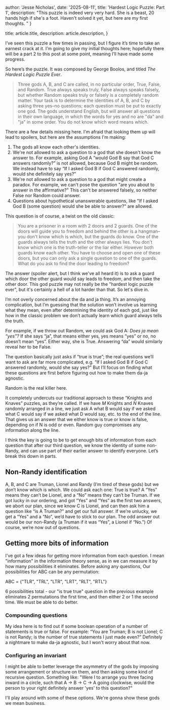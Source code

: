 
  author: 'Jesse Nicholas',
  date: '2025-08-11',
  title: 'Hardest Logic Puzzle: Part 1',
  description:
    "This puzzle is indeed very very hard. She is a beast, 20 hands high if she's a foot. Haven't solved it yet, but here are my first thoughts. "
}

  title: article.title,
  description: article.description,
}


I’ve seen this puzzle a few times in passing, but I figure it’s time to take an earnest crack at it. I’m going to give my initial thoughts here; hopefully there will be a part 2 to this post at some point, meaning I’ll have made some progress. 

So here’s the puzzle. It was composed by George Boolos, and titled *The Hardest Logic Puzzle Ever*.

> Three gods A, B, and C are called, in no particular order, True, False, and Random. True always speaks truly, False always speaks falsely, but whether Random speaks truly or falsely is a completely random matter. Your task is to determine the identities of A, B, and C by asking three yes–no questions; each question must be put to exactly one god. The gods understand English, but will answer all questions in their own language, in which the words for yes and no are "da" and "ja" in some order. You do not know which word means which.

There are a few details missing here. I'm afraid that looking them up will lead to spoilers, but here are the assumptions I'm making:

1. The gods all know each other's identities. 
2. We're not allowed to ask a question to a god that she doesn't know the answer to. For example, asking God A “would God B say that God C answers randomly?” is not allowed, because God B might be random. We instead have to say “If I asked God B if God C answered randomly, would she definitely say yes?” 
3. We're not allowed to ask a question to a god that might create a paradox. For example, we can't pose the question "are you about to answer in the affirmative?" This can't be answered falsely, so neither False nor Random could answer. 
4. Questions about hypothetical unanswerable questions, like "If I asked God B (some question) would she be able to answer?" are allowed.

This question is of course, a twist on the old classic: 

> You are a prisoner in a room with 2 doors and 2 guards. One of the doors will guide you to freedom and behind the other is a hangman–you don't know which is which, but the guards do know. One of the guards always tells the truth and the other always lies. You don't know which one is the truth-teller or the liar either. However both guards know each other. You have to choose and open one of these doors, but you can only ask a single question to one of the guards.
What do you ask to find the door leading to freedom?

The answer (spoiler alert, but I think we've all heard it) is to ask a guard which door the other guard would say leads to freedom, and then take the other door. This god puzzle may not really be the "hardest logic puzzle ever", but it's certainly a hell of a lot harder than that. So let's dive in.

I’m not overly concerned about the da and ja thing. It’s an annoying complication, but I’m guessing that the solution won’t involve us learning what they mean, even after determining the identity of each god, just like how in the classic problem we don’t actually learn which guard always tells the truth.

For example, if we throw out Random, we could ask God A: *Does ja mean “yes”?* If she says “ja”, that means either yes, yes means “yes” or no, no doesn’t mean “yes”. Either way, she is True. Answering “da” would similarly reveal her to be False.

The question basically just asks if “true is true”; the real questions we’ll want to ask are far more complicated, e.g. “If I asked God B if God C answered randomly, would she say yes?” But I’ll focus on finding what these questions are first before figuring out how to make them da-ja agnostic. 

Random is the real killer here. 

It completely undercuts our traditional approach to these “Knights and Knaves” puzzles, as they’re called. If we have *M* Knights and *N* Knaves randomly arranged in a line, we just ask A what B would say if we asked what C would say if we asked what D would say, etc. to the end of the line. That gives us an answer that we either know is true or know is false, depending on if N is odd or even. Random guy compromises any information along the line. 

I think the key is going to be to get enough bits of information from each question that after our third question, we know the identity of some non-Randy, and can use part of their earlier answer to identify everyone. Let’s break this down in parts. 

## Non-Randy identification 

A, B, and C are Truman, Lionel and Randy (I’m tired of these gods) but we don’t know which is which. We could ask each one: True is true? A “Yes” means they can’t be Lionel, and a “No” means they can’t be Truman. If we got lucky in our ordering, and got “Yes” and “Yes” as the first two answers, we abort our plan, since we know C is Lionel, and can then ask him a question like “is A Truman?” and get our full answer. If we’re unlucky, we get a “Yes” and a “No”, we’d have to stick to our plan. The odd answer out would be our non-Randy (a Truman if it was “Yes”, a Lionel if “No.”) Of course, we’re now out of questions.

## Getting more bits of information 

I've got a few ideas for getting more information from each question. I mean "information" in the information theory sense, as in we can measure it by how many possibilities it eliminates. 
Before asking any questions, Our possibilities for ABC can be any permutation:

ABC = \{"TLR", "TRL", "LTR", "LRT", "RLT", "RTL"}

6 possibilities total - our "is true true" question in the previous example eliminates 2 permutations the first time, and then either 2 or 1 the second time. We must be able to do better.
### Compounding questions 

My idea here is to find out if some boolean operation of a number of statements is true or false. For example: “You are Truman; B is not Lionel; C is not Randy; is the number of true statements I just made even?” Definitely a nightmare to make da-ja agnostic, but I won't worry about that now. 

### Configuring an invariant 

I might be able to better leverage the asymmetry of the gods by imposing some arrangement or structure on them, and then asking some kind of recursive question. Something like: "Were I to arrange you three facing inward in a circle, such that A -> B -> C -> A going clockwise, would the person to your right definitely answer 'yes' to this question?"

I'll play around with some of these options. We're gonna show these gods we mean business.


